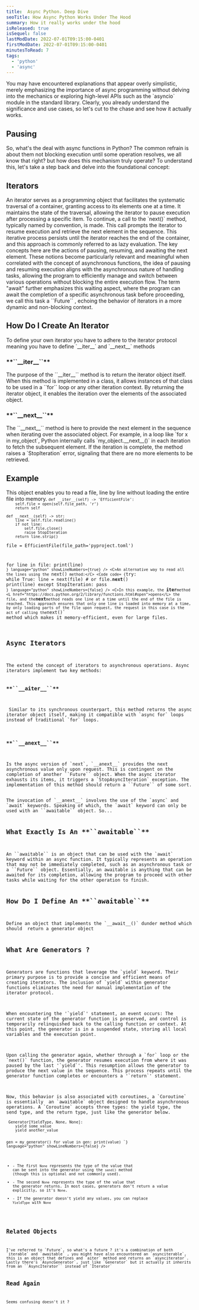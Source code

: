 ```yaml
---
title:  Async Python. Deep Dive
seoTitle: How Async Python Works Under The Hood
summary: How it really works under the hood
isReleased: true
isSequel: false
lastModDate: 2022-07-01T09:15:00-0401
firstModDate: 2022-07-01T09:15:00-0401
minutesToRead: 7
tags:
  - 'python'
  - 'async'
---
```

<C>
You may have encountered explanations that appear overly simplistic, merely emphasizing the importance of async programming without delving into the mechanics or exploring high-level APIs such as the <L href="https://github.com/python/cpython/tree/main/Lib/asyncio">`asyncio`</L> module in the standard library. Clearly, you already understand the significance and use cases, so let's cut to the chase and see how it actually works.
</C>
<H2>Pausing</H2>
<C>
So, what's the deal with async functions in Python? The common refrain is about them not blocking execution until some operation resolves, we all know that right? but how does this mechanism truly operate? To understand this, let's take a step back and delve into the foundational concept:
</C>
<H2>Iterators</H2>
<C>
An iterator serves as a programming object that facilitates the systematic traversal of a <L href="https://en.wikipedia.org/wiki/Container_(abstract_data_type)">container</L>, granting access to its elements one at a time. It maintains the state of the traversal, allowing the iterator to pause execution after processing a specific item. To continue, a call to the `next()` method, typically named by convention, is made. This call prompts the iterator to resume execution and retrieve the next element in the sequence. This iterative process persists until the iterator reaches the end of the container, and this approach is commonly referred to as lazy evaluation.
</C>
<S3/>
<C>
The key concepts here are the actions of pausing, resuming, and awaiting the next element. These notions become particularly relevant and meaningful when correlated with the concept of asynchronous functions, the idea of pausing and resuming execution aligns with the asynchronous nature of handling tasks, allowing the program to efficiently manage and switch between various operations without blocking the entire execution flow. The term "await" further emphasizes this waiting aspect, where the program can await the completion of a specific asynchronous task before proceeding, we call this task a <L href="#related-objects">``Future``</L> , echoing the behavior of iterators in a more dynamic and non-blocking context.
</C>
<H2>How Do I Create An Iterator</H2>
<C>
To define your own iterator you have to adhere to the iterator <L href='/blog/python-protocols'>protocol</L> meaning you have to define `__iter__` and `__next__` methods
</C>
<H3>**``__iter__``**</H3>
<C>
 The purpose of the ``__iter__`` method is to return the iterator object itself. When this method is implemented in a class, it allows instances of that class to be used in a ``for`` loop or any other iteration context. By returning the iterator object, it enables the iteration over the elements of the associated object.
 </C>
 <H3>**``__next__``**</H3>
<C>
 The ``__next__`` method is here to provide the next element in the sequence when iterating over the associated object. For example, in a loop like `for x in my_object`, Python internally calls `my_object.__next__()` in each iteration to fetch the subsequent element. If the iteration is complete, the method raises a `StopIteration` error, signaling that there are no more elements to be retrieved.
</C>
 <H2>Example</H2>
<C>
This object enables you to read a file, line by line without loading the entire file into memory.
</C>
<Code
  code=
{`class EfficientFile:
    def __init__(self, file_path: str):
        self.file_path = file_path

    def __iter__(self) -> 'EfficientFile':
        self.file = open(self.file_path, 'r')
        return self

    def __next__(self) -> str:
        line = self.file.readline()
        if not line:
            self.file.close()
            raise StopIteration
        return line.strip()

file = EfficientFile(file_path='pyproject.toml')

for line in file:
    print(line)
`}
language="python"
showLineNumbers={true}
/>
<C>An alternative way to read all the lines using the `next()` method:</C>
<Code
  code=
{`try: 
	while True:
		line = next(file) # or file.__next__()
		print(line) 
except StopIteration:
	pass
`}
language="python"
showLineNumbers={false}
/>
<C>In this example, the `__iter__` method <L href="https://docs.python.org/2/library/functions.html#open">opens</L> the file, and the `__next__` method reads one line at a time until the end of the file is reached. This approach ensures that only one line is loaded into memory at a time, by only loading parts of the file upon request, the request in this case is the act of calling the `next()` method which makes it memory-efficient, even for large files.</C>
<H2>Async Iterators</H2>
<C>
The extend the concept of iterators to asynchronous operations. Async iterators implement two key methods:
</C>
<H3>**``__aiter__``**</H3>
<C>
 Similar to its synchronous counterpart, this method returns the async iterator object itself, making it compatible with `async for` loops instead of traditional `for` loops.
  </C>
 <H3>**``__anext__``**</H3>
<C>
Is the async version of `next`, `__anext__` provides the next asynchronous value only upon request. This is contingent on the completion of another <L href="#related-objects">``Future``</L> object. When the async iterator exhausts its items, it triggers a `StopAsyncIteration` exception. The implementation of this method should return a ``Future`` of some sort.
</C>
<C>
The invocation of `__anext__` involves the use of the `async` and `await` keywords. Speaking of which, the `await` keyword can only be used with an ``awaitable`` object. So...
</C>
<H2 id="what-is-an-awaitable?">What Exactly Is An **``awaitable``**</H2>
<C>
An ``awaitable`` is an object that can be used with the `await` keyword within an async function. It typically represents an operation that may not be immediately completed, such as an asynchronous task or a <L href="#related-objects">``Future``</L> object. Essentially, an awaitable is anything that can be awaited for its completion, allowing the program to proceed with other tasks while waiting for the other operation to finish.
</C>
<H2>How Do I Define An **``awaitable``**</H2>
<C>
Define an object that implements the `__await__()` dunder method which should  return a generator object
</C>
<H2>What Are Generators ?</H2>
<C>
Generators are functions that leverage the `yield` keyword. Their primary purpose is to provide a concise and efficient means of creating iterators. The inclusion of `yield` within generator functions eliminates the need for manual implementation of the iterator protocol.
</C>
<S3/>
<C>
When encountering the '`yield`' statement, an event occurs: The current state of the generator function is preserved, and control is temporarily relinquished back to the calling function or context. At this point, the generator is in a suspended state, storing all local variables and the execution point.
</C>
<S3/>
<C>
Upon calling the generator again, whether through a `for` loop or the `next()` function, the generator resumes execution from where it was paused by the last '`yield`'. This resumption allows the generator to produce the next value in the sequence. This process repeats until the generator function completes or encounters a '`return`' statement.
</C>
<S3/>
<C>
Now, this behavior is also associated with coroutines, a `Coroutine` is essentially  an `awaitable` object designed to handle asynchronous operations. A `Coroutine` accepts three types: the yield type, the send type, and the return type, just like the generator below.
</C>
<Code
  code=
{`def my_generator() -> Generator[YieldType, None, None]:
    yield some_value
    yield another_value


gen = my_generator()
for value in gen:
    print(value)
`}
language="python"
showLineNumbers={false}
/>
<C>
  - \- The first `None` represents the type of the value that can be sent into the generator using the `send()` method (though this is optional and not commonly used).
  - \- The second `None` represents the type of the value that the generator returns. In most cases, generators don't return a value explicitly, so it's `None`.
  - \- If the generator doesn't yield any values, you can replace `YieldType` with `None` 
</C>
<H2 id="related-objects">Related Objects</H2>
<C>
I've referred to `Future`, so what's a future ? it's a combination of both `iterable` and `awaitable` , you might have also encountered an `asynciterable`, this is an object that defines and `aiter` method and returns an `asynciterator`. Lastly there's `AsyncGenerator`, just like `Generator` but it actually it inherits from an ``AsyncIterator`` instead of `Ìterator` 
</C>
<H2>Read Again</H2>
<C>
Seems confusing doesn't it ? 
</C>